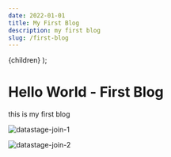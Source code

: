 ```yaml
---
date: 2022-01-01
title: My First Blog
description: my first blog
slug: /first-blog
---
```



  <PostLayout pageContext={pageContext}>{children}</PostLayout>
);

# Hello World - First Blog

this is my first blog

![datastage-join-1](../images/test/DataStage_Join_1.PNG)

![datastage-join-2](../images/test/DataStage_Join_2.PNG)

<StaticImage
  src="../images/test/DataStage_Join_1.PNG"
  alt="datastage-lookup"
  placeholder="dominantColor"
/>
